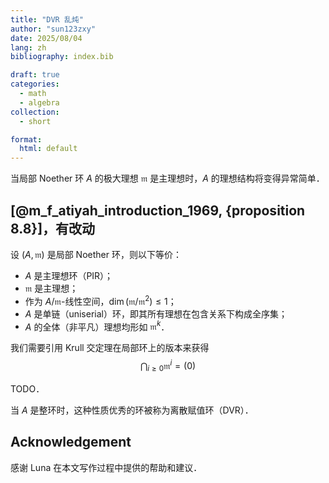 ```yaml
---
title: "DVR 乱炖"
author: "sun123zxy"
date: 2025/08/04
lang: zh
bibliography: index.bib

draft: true
categories:
  - math 
  - algebra
collection:
  - short

format:
  html: default
---
```


当局部 Noether 环 $A$ 的极大理想 $\mathfrak m$ 是主理想时，$A$ 的理想结构将变得异常简单．

:::{#prp-noether-local-principal}

## [@m_f_atiyah_introduction_1969, {proposition 8.8}]，有改动

设 $(A, \mathfrak m)$ 是局部 Noether 环，则以下等价：

- $A$ 是主理想环（PIR）；
- $\mathfrak m$ 是主理想；
- 作为 $A / \mathfrak m$-线性空间，$\dim (\mathfrak m / \mathfrak m^2) \leq 1$；
- $A$ 是单链（uniserial）环，即其所有理想在包含关系下构成全序集；
- $A$ 的全体（非平凡）理想均形如 $\mathfrak m^k$．
:::

:::{.proof}

我们需要引用 Krull 交定理在局部环上的版本来获得
$$
\bigcap_{i \geq 0} \mathfrak m^i = (0)
$$

TODO．
:::

当 $A$ 是整环时，这种性质优秀的环被称为离散赋值环（DVR）．

## Acknowledgement {.appendix}

感谢 Luna 在本文写作过程中提供的帮助和建议．